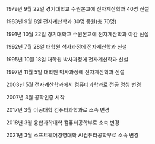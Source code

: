 
<PageHeader title="연혁" description="설명" />

1979년 9월 22일 경기대학교 수원본교에 전자계산학과 40명 신설

1983년 9월 8일 전자계산학과 30명 증원(총 70명)

1991년 10월 22일 경기대학교 수원본교에 전자계산학과 야간 신설

1992년 7월 28일 대학원 석사과정에 전자계산학과 신설

1995년 10월 18일 대학원 박사과정에 전자계산학과 신설

1997년 11월 5일 대학원 박사과정에 전자계산학과 신설

2003년 5월 전자계산학과에서 컴퓨터과학과로 전공 명칭 변경

2007년 3월 공학인증 시작

2017년 3월 이공대학 컴퓨터과학과로 소속 변경

2018년 3월 융합과학대학 컴퓨터공학부로 소속 변경

2021년 3월 소프트웨어경영대학 AI컴퓨터공학부로 소속 변경
